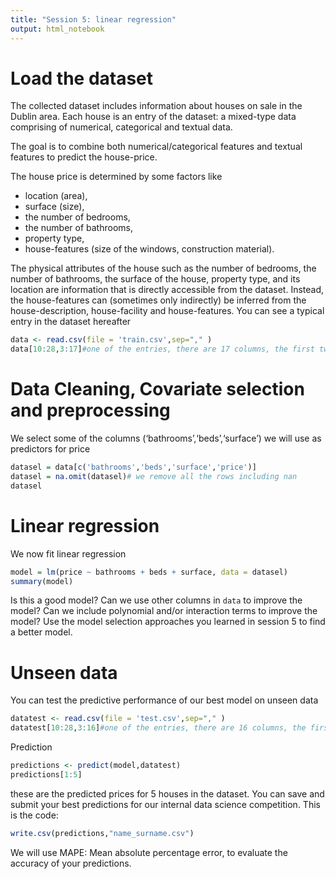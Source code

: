 ```yaml
---
title: "Session 5: linear regression"
output: html_notebook
---
```


# Load the dataset 
The collected dataset includes information about houses on sale in the Dublin area. Each house is an entry of the dataset: a mixed-type data comprising of numerical, categorical and textual data.

The goal is to combine both numerical/categorical features and textual features to predict the house-price.

The house price is determined by some factors like

* location (area),
* surface (size),
* the number of bedrooms,
* the number of bathrooms,
* property type,
* house-features (size of the windows, construction material).

The physical attributes of the house such as the number of bedrooms, the number of bathrooms, the surface of the house, property type, and its location are information that is directly accessible from the dataset.
Instead, the house-features can (sometimes only indirectly) be inferred from the house-description, house-facility and house-features.
You can see a typical entry in the dataset hereafter

```r
data <- read.csv(file = 'train.csv',sep="," )
data[10:28,3:17]#one of the entries, there are 17 columns, the first two columns are just ids
```

# Data Cleaning, Covariate selection and preprocessing
We select some of the columns ('bathrooms','beds','surface') we will use as predictors for price
```r
datasel = data[c('bathrooms','beds','surface','price')]
datasel = na.omit(datasel)# we remove all the rows including nan
datasel
```

# Linear regression
We now fit linear regression
```r
model = lm(price ~ bathrooms + beds + surface, data = datasel)
summary(model)
```
Is this a good model? Can we use other columns in `data` to improve the model?
Can we include polynomial and/or interaction terms to improve the model?
Use the model selection approaches you learned in session 5 to find a better model.


# Unseen data
You can test the predictive performance of our best model on unseen data
```r
datatest <- read.csv(file = 'test.csv',sep="," )
datatest[10:28,3:16]#one of the entries, there are 16 columns, the first two columns are just ids. The price column is not reported. You have to predict the price for all the entries in dataset
```

Prediction
```r
predictions <- predict(model,datatest)
predictions[1:5]
```
these are the predicted prices for 5 houses in the dataset. You can save and submit your best predictions for our internal data science competition. This is the
code:

```r
write.csv(predictions,"name_surname.csv")
```
We will use MAPE: Mean absolute percentage error, to evaluate the accuracy of
your predictions.